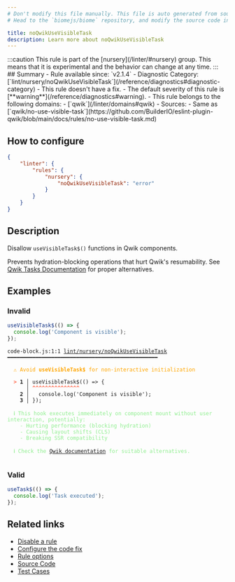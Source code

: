 ```yaml
---
# Don't modify this file manually. This file is auto generated from source, and you will lose your changes next time the website is built.
# Head to the `biomejs/biome` repository, and modify the source code in there.

title: noQwikUseVisibleTask
description: Learn more about noQwikUseVisibleTask
---
```


<Tabs>
<TabItem label="JSX and TSX" icon="seti:javascript">
:::caution
This rule is part of the [nursery](/linter/#nursery) group. This means that it is experimental and the behavior can change at any time.
:::
## Summary
- Rule available since: `v2.1.4`
- Diagnostic Category: [`lint/nursery/noQwikUseVisibleTask`](/reference/diagnostics#diagnostic-category)
- This rule doesn't have a fix.
- The default severity of this rule is [**warning**](/reference/diagnostics#warning).
- This rule belongs to the following domains:
  - [`qwik`](/linter/domains#qwik)
- Sources: 
  - Same as [`qwik/no-use-visible-task`](https://github.com/BuilderIO/eslint-plugin-qwik/blob/main/docs/rules/no-use-visible-task.md)

## How to configure
```json title="biome.json"
{
	"linter": {
		"rules": {
			"nursery": {
				"noQwikUseVisibleTask": "error"
			}
		}
	}
}

```
## Description
Disallow `useVisibleTask$()` functions in Qwik components.

Prevents hydration-blocking operations that hurt Qwik's resumability.
See [Qwik Tasks Documentation](https://qwik.dev/docs/components/tasks/) for proper alternatives.

## Examples

### Invalid

```js
useVisibleTask$(() => {
  console.log('Component is visible');
});
```

<pre class="language-text"><code class="language-text">code-block.js:1:1 <a href="https://biomejs.dev/linter/rules/no-qwik-use-visible-task">lint/nursery/noQwikUseVisibleTask</a> ━━━━━━━━━━━━━━━━━━━━━━━━━━━━━━━━━━━━━━━━━━━━━━━━<br /><br />  <strong><span style="color: Orange;">⚠</span></strong> <span style="color: Orange;">Avoid </span><span style="color: Orange;"><strong>useVisibleTask$</strong></span><span style="color: Orange;"> for non-interactive initialization</span><br />  <br />  <strong><span style="color: Tomato;">&gt;</span></strong> <strong>1 │ </strong>useVisibleTask$(() =&gt; &#123;<br />   <strong>   │ </strong><strong><span style="color: Tomato;">^</span></strong><strong><span style="color: Tomato;">^</span></strong><strong><span style="color: Tomato;">^</span></strong><strong><span style="color: Tomato;">^</span></strong><strong><span style="color: Tomato;">^</span></strong><strong><span style="color: Tomato;">^</span></strong><strong><span style="color: Tomato;">^</span></strong><strong><span style="color: Tomato;">^</span></strong><strong><span style="color: Tomato;">^</span></strong><strong><span style="color: Tomato;">^</span></strong><strong><span style="color: Tomato;">^</span></strong><strong><span style="color: Tomato;">^</span></strong><strong><span style="color: Tomato;">^</span></strong><strong><span style="color: Tomato;">^</span></strong><strong><span style="color: Tomato;">^</span></strong><br />    <strong>2 │ </strong>  console.log('Component is visible');<br />    <strong>3 │ </strong>&#125;);<br />  <br />  <strong><span style="color: lightgreen;">ℹ</span></strong> <span style="color: lightgreen;">This hook executes immediately on component mount without user interaction, potentially:<br /></span>    <span style="color: lightgreen;">- Hurting performance (blocking hydration)<br /></span>    <span style="color: lightgreen;">- Causing layout shifts (CLS)<br /></span>    <span style="color: lightgreen;">- Breaking SSR compatibility</span><br />  <br />  <strong><span style="color: lightgreen;">ℹ</span></strong> <span style="color: lightgreen;">Check the </span><span style="color: lightgreen;"><a href="https://qwik.dev/docs/components/tasks/">Qwik documentation</a></span><span style="color: lightgreen;"> for suitable alternatives.</span><br />  <br /></code></pre>

### Valid

```js
useTask$(() => {
  console.log('Task executed');
});
```

## Related links

- [Disable a rule](/linter/#disable-a-rule)
- [Configure the code fix](/linter#configure-the-code-fix)
- [Rule options](/linter/#rule-options)
- [Source Code](https://github.com/biomejs/biome/blob/main/crates/biome_js_analyze/src/lint/nursery/no_qwik_use_visible_task.rs)
- [Test Cases](https://github.com/biomejs/biome/blob/main/crates/biome_js_analyze/tests/specs/nursery/noQwikUseVisibleTask)

</TabItem>
</Tabs>

